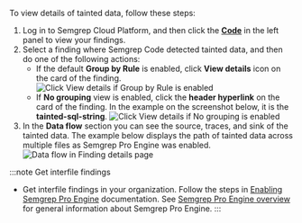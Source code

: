 To view details of tainted data, follow these steps:

1. Log in to Semgrep Cloud Platform, and then click the **[Code](https://semgrep.dev/orgs/-/findings)** in the left panel to view your findings.
1. Select a finding where Semgrep Code detected tainted data, and then do one of the following actions:
    - If the default **Group by Rule** is enabled, click <i class="fa-regular fa-window-restore"></i> **View details** icon on the card of the finding.
        ![Click View details if Group by Rule is enabled](/img/cloud-platform-findings-group-by-rule-view-details.png)<br />
    - If **No grouping** view is enabled, click the **header hyperlink** on the card of the finding. In the example on the screenshot below, it is the **tainted-sql-string**.
        ![Click View details if No grouping is enabled](/img/cloud-platform-findings-no-grouping-view-details.png)<br />
1. In the <i class="fa-solid fa-droplet"></i> **Data flow** <i class="fa-regular fa-circle-info"></i> section you can see the source, traces, and sink of the tainted data. The example below displays the path of tainted data across multiple files as Semgrep Pro Engine was enabled.
    ![Data flow in Finding details page](/img/cloud-platform-findings-details-data-flow.png)<br />

:::note Get interfile findings
- Get interfile findings in your organization. Follow the steps in [Enabling Semgrep Pro Engine](/deepsemgrep/deepsemgrep-introduction/#enabling-semgrep-pro-engine-in-semgrep-cloud-platform) documentation. See [Semgrep Pro Engine overview](/deepsemgrep/deepsemgrep-introduction/) for general information about Semgrep Pro Engine.
:::